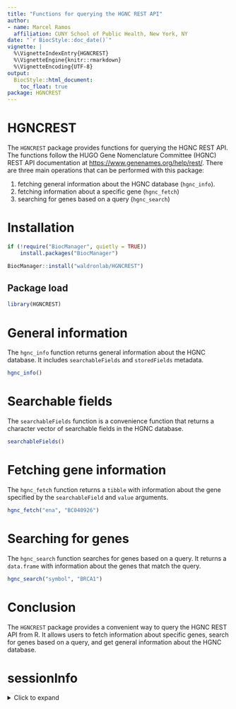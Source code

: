 ```yaml
---
title: "Functions for querying the HGNC REST API"
author:
- name: Marcel Ramos
  affiliation: CUNY School of Public Health, New York, NY
date: "`r BiocStyle::doc_date()`"
vignette: |
  %\VignetteIndexEntry{HGNCREST}
  %\VignetteEngine{knitr::rmarkdown}
  %\VignetteEncoding{UTF-8}
output:
  BiocStyle::html_document:
    toc_float: true
package: HGNCREST
---
```


# HGNCREST

The `HGNCREST` package provides functions for querying the HGNC REST API. The
functions follow the HUGO Gene Nomenclature Committee (HGNC) REST API
documentation at <https://www.genenames.org/help/rest/>. There are three main
operations that can be performed with this package:

1. fetching general information about the HGNC database (`hgnc_info`).
2. fetching information about a specific gene (`hgnc_fetch`)
3. searching for genes based on a query (`hgnc_search`)

# Installation

```r
if (!require("BiocManager", quietly = TRUE))
    install.packages("BiocManager")

BiocManager::install("waldronlab/HGNCREST")
```

## Package load

```r
library(HGNCREST)
```

# General information

The `hgnc_info` function returns general information about the HGNC database.
It includes `searchableFields` and `storedFields` metadata.

```r
hgnc_info()
```

# Searchable fields

The `searchableFields` function is a convenience function that returns a
character vector of searchable fields in the HGNC database.

```r
searchableFields()
```

# Fetching gene information

The `hgnc_fetch` function returns a `tibble` with information about the gene
specified by the `searchableField` and `value` arguments.

```r
hgnc_fetch("ena", "BC040926")
```

# Searching for genes

The `hgnc_search` function searches for genes based on a query. It returns a
`data.frame` with information about the genes that match the query.

```r
hgnc_search("symbol", "BRCA1")
```

# Conclusion

The `HGNCREST` package provides a convenient way to query the HGNC REST API
from R. It allows users to fetch information about specific genes, search for
genes based on a query, and get general information about the HGNC database.

# sessionInfo

<details> <summary> Click to expand </summary>

```r
sessionInfo()
```

</details>
